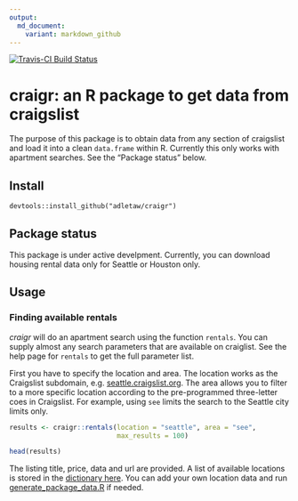 ```yaml
---
output:
  md_document:
    variant: markdown_github
---
```


<!-- README.md is generated from README.Rmd. Please edit that file -->

[![Travis-CI Build Status](https://travis-ci.org/adletaw/craigr.svg?branch=master)](https://travis-ci.org/adletaw/craigr)

# craigr: an R package to get data from craigslist

The purpose of this package is to obtain data from any section of
craigslist and load it into a clean `data.frame` within R.  Currently this only
works with apartment searches.  See the "Package status" below.

## Install

`devtools::install_github("adletaw/craigr")`

## Package status

This package is under active develpment.  Currently, you can download housing
rental data only for Seattle or Houston only.

## Usage

### Finding available rentals

*craigr* will do an apartment search using the function `rentals`.  You can
supply almost any search parameters that are available on craiglist.  See the
help page for `rentals` to get the full parameter list.

First you have to specify the location and area.  The location works as the 
Craigslist subdomain, e.g. [seattle.craigslist.org](https://seattle.craigslist.org). 
The area allows you to filter to a more specific location according to the
pre-programmed three-letter coes in Craigslist.  For example, using `see`
limits the search to the Seattle city limits only.

```r
results <- craigr::rentals(location = "seattle", area = "see", 
                           max_results = 100)

head(results)
```

The listing title, price, data and url are provided.  A list of available
locations is stored in the [dictionary here](https://github.com/adletaw/craigr/blob/master/dictionary/places.csv). You
can add your own location data and run [generate_package_data.R](https://github.com/adletaw/craigr/blob/master/dictionary/generate_package_data.R) if needed.